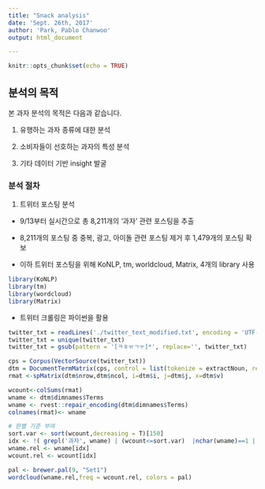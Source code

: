 ```yaml
---
title: "Snack analysis"
date: 'Sept. 26th, 2017'
author: 'Park, Pablo Chanwoo'
output: html_document

---
```


```r
knitr::opts_chunk$set(echo = TRUE)
```

## 분석의 목적

본 과자 분석의 목적은 다음과 같습니다.

1. 유행하는 과자 종류에 대한 분석

2. 소비자들이 선호하는 과자의 특성 분석

3. 기타 데이터 기반 insight 발굴



### 분석 절차

1. 트위터 포스팅 분석
  + 9/13부터 실시간으로 총 8,211개의 '과자' 관련 포스팅을 추출
  + 8,211개의 포스팅 중 중복, 광고, 아이돌 관련 포스팅 제거 후 1,479개의 포스팅 확보


* 이하 트위터 포스팅을 위해 KoNLP, tm, worldcloud, Matrix, 4개의 library 사용
```r
library(KoNLP)
library(tm)
library(wordcloud)
library(Matrix)
```


* 트위터 크롤링은 파이썬을 활용
```r
twitter_txt = readLines('./twitter_text_modified.txt', encoding = 'UTF-8')
twitter_txt = unique(twitter_txt)
twitter_txt = gsub(pattern = '[ㅋㅎㅠㄱㅜ]*', replace='', twitter_txt)
```


```r

cps = Corpus(VectorSource(twitter_txt))
dtm = DocumentTermMatrix(cps, control = list(tokenize = extractNoun, removeNumber = T, removePunctuation = T))
rmat <-spMatrix(dtm$nrow,dtm$ncol, i=dtm$i, j=dtm$j, x=dtm$v)

wcount<-colSums(rmat)
wname <- dtm$dimnames$Terms
wname <- rvest::repair_encoding(dtm$dimnames$Terms)
colnames(rmat)<- wname

```

```r
# 판별 기준 부여
sort.var <- sort(wcount,decreasing = T)[150]
idx <- !( grepl('과자', wname) | (wcount<=sort.var)  |nchar(wname)==1 | grepl('내가', wname) | grepl('먹고', wname) | grepl('너무', wname) )
wname.rel <- wname[idx]
wcount.rel <- wcount[idx]
```

```r
pal <- brewer.pal(9, "Set1")
wordcloud(wname.rel,freq = wcount.rel, colors = pal)
```

